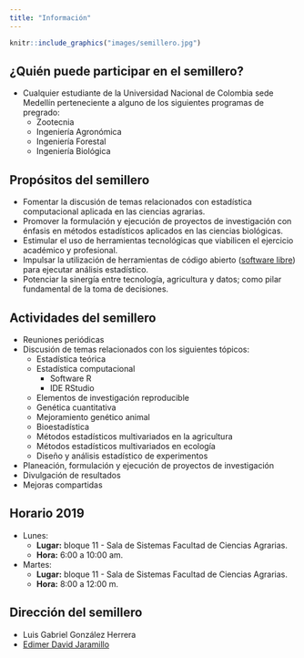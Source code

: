 ```yaml
---
title: "Información"
---
```


```r
knitr::include_graphics("images/semillero.jpg")
```

## ¿Quién puede participar en el semillero?

  - Cualquier estudiante de la Universidad Nacional de Colombia sede Medellín perteneciente a alguno de los siguientes programas de pregrado:
      - Zootecnia
      - Ingeniería Agronómica
      - Ingeniería Forestal
      - Ingeniería Biológica

## Propósitos del semillero  

  - Fomentar la discusión de temas relacionados con estadística computacional aplicada en las ciencias agrarias.
  - Promover la formulación y ejecución de proyectos de investigación con énfasis en métodos estadísticos aplicados en las ciencias biológicas.
  - Estimular el uso de herramientas tecnológicas que viabilicen el ejercicio académico y profesional.
  - Impulsar la utilización de herramientas de código abierto ([software libre](https://en.wikipedia.org/wiki/Free_software)) para ejecutar análisis estadístico.
  - Potenciar la sinergía entre tecnología, agricultura y datos; como pilar fundamental de la toma de decisiones.

## Actividades del semillero

  - Reuniones periódicas
  - Discusión de temas relacionados con los siguientes tópicos:
      - Estadística teórica
      - Estadística computacional
          - Software R
          - IDE RStudio
      - Elementos de investigación reproducible    
      - Genética cuantitativa
      - Mejoramiento genético animal
      - Bioestadística
      - Métodos estadísticos multivariados en la agricultura
      - Métodos estadísticos multivariados en ecología
      - Diseño y análisis estadístico de experimentos
  - Planeación, formulación y ejecución de proyectos de investigación
  - Divulgación de resultados
  - Mejoras compartidas

## Horario 2019 

  - Lunes:
      - **Lugar:** bloque 11 - Sala de Sistemas Facultad de Ciencias Agrarias.
      - **Hora:**  6:00 a 10:00 am.
  - Martes:
      - **Lugar:** bloque 11 - Sala de Sistemas Facultad de Ciencias Agrarias.
      - **Hora:**  8:00 a 12:00 m.      

## Dirección del semillero

  - Luis Gabriel González Herrera
  - [Edimer David Jaramillo](https://edimer.github.io/)  